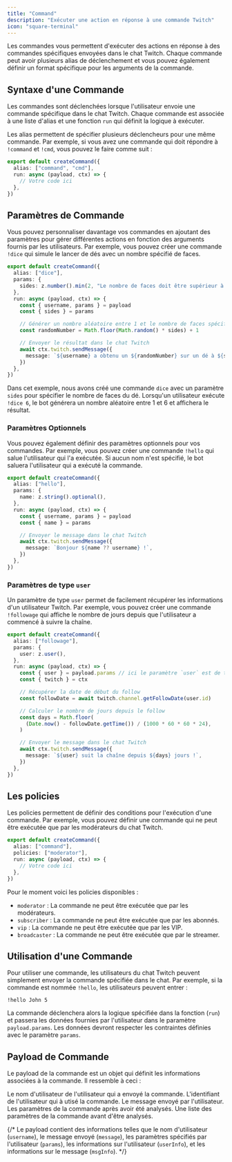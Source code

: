 ```yaml
---
title: "Command"
description: "Exécuter une action en réponse à une commande Twitch"
icon: "square-terminal"
---
```


Les commandes vous permettent d'exécuter des actions en réponse à des commandes spécifiques envoyées dans le chat Twitch. Chaque commande peut avoir plusieurs alias de déclenchement et vous pouvez également définir un format spécifique pour les arguments de la commande.

## Syntaxe d'une Commande

Les commandes sont déclenchées lorsque l'utilisateur envoie une commande spécifique dans le chat Twitch. Chaque commande est associée à une liste d'alias et une fonction `run` qui définit la logique à exécuter.

Les alias permettent de spécifier plusieurs déclencheurs pour une même commande. Par exemple, si vous avez une commande qui doit répondre à `!command` et `!cmd`, vous pouvez le faire comme suit :

```typescript
export default createCommand({
  alias: ["command", "cmd"],
  run: async (payload, ctx) => {
    // Votre code ici
  },
})
```

## Paramètres de Commande

Vous pouvez personnaliser davantage vos commandes en ajoutant des paramètres pour gérer différentes actions en fonction des arguments fournis par les utilisateurs. Par exemple, vous pouvez créer une commande `!dice` qui simule le lancer de dés avec un nombre spécifié de faces.

```typescript
export default createCommand({
  alias: ["dice"],
  params: {
    sides: z.number().min(2, "Le nombre de faces doit être supérieur à 1"),
  },
  run: async (payload, ctx) => {
    const { username, params } = payload
    const { sides } = params

    // Générer un nombre aléatoire entre 1 et le nombre de faces spécifié
    const randomNumber = Math.floor(Math.random() * sides) + 1

    // Envoyer le résultat dans le chat Twitch
    await ctx.twitch.sendMessage({
      message: `${username} a obtenu un ${randomNumber} sur un dé à ${sides} faces !`,
    })
  },
})
```

Dans cet exemple, nous avons créé une commande `dice` avec un paramètre `sides` pour spécifier le nombre de faces du dé. Lorsqu'un utilisateur exécute `!dice 6`, le bot générera un nombre aléatoire entre 1 et 6 et affichera le résultat.

### Paramètres Optionnels

Vous pouvez également définir des paramètres optionnels pour vos commandes. Par exemple, vous pouvez créer une commande `!hello` qui salue l'utilisateur qui l'a exécutée. Si aucun nom n'est spécifié, le bot saluera l'utilisateur qui a exécuté la commande.

```typescript
export default createCommand({
  alias: ["hello"],
  params: {
    name: z.string().optional(),
  },
  run: async (payload, ctx) => {
    const { username, params } = payload
    const { name } = params

    // Envoyer le message dans le chat Twitch
    await ctx.twitch.sendMessage({
      message: `Bonjour ${name ?? username} !`,
    })
  },
})
```

### Paramètres de type `user`

Un paramètre de type `user` permet de facilement récupérer les informations d'un utilisateur Twitch. Par exemple, vous pouvez créer une commande `!followage` qui affiche le nombre de jours depuis que l'utilisateur a commencé à suivre la chaîne.

```typescript
export default createCommand({
  alias: ["followage"],
  params: {
    user: z.user(),
  },
  run: async (payload, ctx) => {
    const { user } = payload.params // ici le paramètre `user` est de type `User`
    const { twitch } = ctx

    // Récupérer la date de début du follow
    const followDate = await twitch.channel.getFollowDate(user.id)

    // Calculer le nombre de jours depuis le follow
    const days = Math.floor(
      (Date.now() - followDate.getTime()) / (1000 * 60 * 60 * 24),
    )

    // Envoyer le message dans le chat Twitch
    await ctx.twitch.sendMessage({
      message: `${user} suit la chaîne depuis ${days} jours !`,
    })
  },
})
```

## Les policies

Les policies permettent de définir des conditions pour l'exécution d'une commande. Par exemple, vous pouvez définir une commande qui ne peut être exécutée que par les modérateurs du chat Twitch.

```typescript
export default createCommand({
  alias: ["command"],
  policies: ["moderator"],
  run: async (payload, ctx) => {
    // Votre code ici
  },
})
```

Pour le moment voici les policies disponibles :

- `moderator` : La commande ne peut être exécutée que par les modérateurs.
- `subscriber` : La commande ne peut être exécutée que par les abonnés.
- `vip` : La commande ne peut être exécutée que par les VIP.
- `broadcaster` : La commande ne peut être exécutée que par le streamer.

## Utilisation d'une Commande

Pour utiliser une commande, les utilisateurs du chat Twitch peuvent simplement envoyer la commande spécifiée dans le chat. Par exemple, si la commande est nommée `!hello`, les utilisateurs peuvent entrer :

```text
!hello John 5
```

La commande déclenchera alors la logique spécifiée dans la fonction (`run`) et passera les données fournies par l'utilisateur dans le paramètre `payload.params`. Les données devront respecter les contraintes définies avec le paramètre `params`.

## Payload de Commande

Le payload de la commande est un objet qui définit les informations associées à la commande. Il ressemble à ceci :

<ResponseField name="username" type="string">
  Le nom d'utilisateur de l'utilisateur qui a envoyé la commande.
</ResponseField>

<ResponseField name="userId" type="string">
  L'identifiant de l'utilisateur qui à utisé la commande.
</ResponseField>

<ResponseField name="message" type="string">
  Le message envoyé par l'utilisateur.
</ResponseField>

<ResponseField name="params" type="(string | number | User){}">
  Les paramètres de la commande après avoir été analysés.
</ResponseField>

<ResponseField name="args" type="string[]">
  Une liste des paramètres de la commande avant d'être analysés.
</ResponseField>

{/* Le payload contient des informations telles que le nom d'utilisateur (`username`), le message envoyé (`message`), les paramètres spécifiés par l'utilisateur (`params`), les informations sur l'utilisateur (`userInfo`), et les informations sur le message (`msgInfo`). */}
